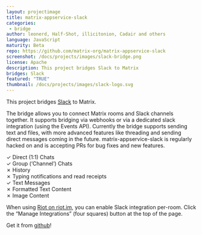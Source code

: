 ```yaml
---
layout: projectimage
title: matrix-appservice-slack
categories: 
 - bridge
author: leonerd, Half-Shot, illicitonion, Cadair and others
language: JavaScript
maturity: Beta
repo: https://github.com/matrix-org/matrix-appservice-slack
screenshot: /docs/projects/images/slack-bridge.png
license: Apache
description: This project bridges Slack to Matrix
bridges: Slack
featured: "TRUE"
thumbnail: /docs/projects/images/slack-logo.svg
---
```


This project bridges [Slack](https://slack.com) to Matrix.

The bridge allows you to connect Matrix rooms and Slack channels together. It supports bridging via webhooks or via a dedicated slack integration (using the Events API). Currently the bridge supports sending text and files, with more advanced features like threading and sending direct messages coming in the future. matrix-appservice-slack is regularly hacked on and is accepting PRs for bug fixes and new features.

✓ Direct (1:1) Chats  
✓ Group (‘Channel’) Chats  
✗ History  
✗ Typing notifications and read receipts  
✓ Text Messages  
✗ Formatted Text Content  
✗ Image Content

When using [Riot on riot.im](https://riot.im/app/), you can enable Slack integration per-room. Click the “Manage Integrations” (four squares) button at the top of the page.

Get it from [github](https://github.com/matrix-org/matrix-appservice-slack)!
